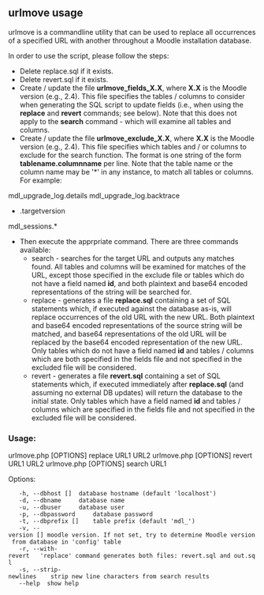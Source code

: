 == urlmove usage ==

urlmove is a commandline utility that can be used to replace all occurrences of a specified URL with another throughout a Moodle installation database. 

In order to use the script, please follow the steps:
* Delete replace.sql if it exists.
* Delete revert.sql if it exists.
* Create / update the file '''urlmove_fields_X.X''', where '''X.X''' is the Moodle version (e.g., 2.4). This file specifies the tables / columns to consider when generating the SQL script to update fields (i.e., when using the '''replace''' and '''revert''' commands; see below). Note that this does not apply to the '''search''' command - which will examine all tables and columns.
* Create / update the file '''urlmove_exclude_X.X''', where '''X.X''' is the Moodle version (e.g., 2.4). This file specifies which tables and / or columns to exclude for the search function. The format is one string of the form '''tablename.columnname''' per line. Note that the table name or the column name may be '*' in any instance, to match all tables or columns. For example:

mdl_upgrade_log.details
mdl_upgrade_log.backtrace
*.targetversion
mdl_sessions.*

* Then execute the apprpriate command. There are three commands available:
** search - searches for the target URL and outputs any matches found. All tables and columns will be examined for matches of the URL, except those specified in the exclude file or tables which do not have a field named '''id''', and both plaintext and base64 encoded representations of the string will be searched for.
** replace - generates a file '''replace.sql''' containing a set of SQL statements which, if executed against the database as-is, will replace occurrences of the old URL with the new URL. Both plaintext and base64 encoded representations of the source string will be matched, and base64 representations of the old URL will be replaced by the base64 encoded representation of the new URL.  Only tables which do not have a field named '''id''' and tables / columns which are both specified in the fields file and not specified in the excluded file will be considered.
** revert - generates a file '''revert.sql''' containing  a set of SQL statements which, if executed immediately after '''replace.sql''' (and assuming no external DB updates) will return the database to the initial state. Only tables which have a field named '''id''' and tables / columns which are specified in the fields file and not specified in the excluded file will be considered.

=== Usage: ===

urlmove.php [OPTIONS] replace URL1 URL2
urlmove.php [OPTIONS] revert URL1 URL2
urlmove.php [OPTIONS] search URL1

Options: 
	-h, --dbhost [<value>]	database hostname (default 'localhost')
	-d, --dbname <value>	database name
	-u, --dbuser <value>	database user
	-p, --dbpassword <value>	database password
	-t, --dbprefix [<value>]	table prefix (default 'mdl_')
	-v, --version [<value>]	moodle version. If not set, try to determine Moodle version from database in 'config' table
	-r, --with-revert	'replace' command generates both files: revert.sql and out.sql
	-s, --strip-newlines	strip new line characters from search results
	--help	show help
